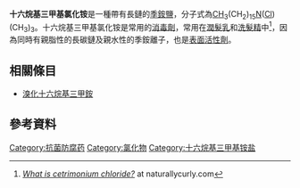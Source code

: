 {{Chembox
| verifiedrevid = 443512260
|ImageFile=cetrimonium chloride.png
|ImageSize=
|IUPACName=hexadecyl-trimethylammonium chloride
|OtherNames=十六烷基三甲基氯化铵
|Section1= {{Chembox Identifiers
|  ChemSpiderID_Ref = {{chemspidercite|correct|chemspider}}
| ChemSpiderID = 7862
| UNII_Ref = {{fdacite|correct|FDA}}
| UNII = UC9PE95IBP
| InChI = 1/C19H42N.ClH/c1-5-6-7-8-9-10-11-12-13-14-15-16-17-18-19-20(2,3)4;/h5-19H2,1-4H3;1H/q+1;/p-1
| InChIKey = WOWHHFRSBJGXCM-REWHXWOFAY
| StdInChI_Ref = {{stdinchicite|correct|chemspider}}
| StdInChI = 1S/C19H42N.ClH/c1-5-6-7-8-9-10-11-12-13-14-15-16-17-18-19-20(2,3)4;/h5-19H2,1-4H3;1H/q+1;/p-1
| StdInChIKey_Ref = {{stdinchicite|correct|chemspider}}
| StdInChIKey = WOWHHFRSBJGXCM-UHFFFAOYSA-M
| CASNo_Ref = {{cascite|correct|CAS}}
| CASNo=112-02-7
|  PubChem=8154
| ATCCode_prefix = D08
| ATCCode_suffix = AJ02
| ATC_Supplemental =  {{ATC|R02|AA17}}
|  ChEBI_Ref = {{ebicite|correct|EBI}}
| ChEBI = 53581
| SMILES=CCCCCCCCCCCCCCCC[N+](C)(C)C.[Cl-]
  }}
|Section2= {{Chembox Properties
|  Formula=C<sub>19</sub>H<sub>42</sub>ClN
|  MolarMass=320.00 g/mol
|  Appearance=
|  Density=
|  MeltingPt=
|  BoilingPt=
|  Solubility=
  }}
|Section3= {{Chembox Hazards
|  MainHazards=
|  FlashPt=
|  Autoignition=
  }}
}}
{{medical}}
'''十六烷基三甲基氯化铵'''是一種帶有長鏈的[[季銨鹽|季銨鹽]]，分子式為[[碳|C]][[氫|H]]<sub>3</sub>(CH<sub>2</sub>)<sub>15</sub>[[氮|N]]([[氯|Cl]])(CH<sub>3</sub>)<sub>3</sub>。十六烷基三甲基氯化铵是常用的[[消毒劑|消毒劑]]，常用在[[潤髮乳|潤髮乳]]和[[洗髮精|洗髮精]]中<ref>[http://www.naturallycurly.com/curlreading/curly-q-a/curlchemist-what-is-cetrimonium-chloride ''What is cetrimonium chloride?''] {{Wayback|url=http://www.naturallycurly.com/curlreading/curly-q-a/curlchemist-what-is-cetrimonium-chloride |date=20120304041725 }} at naturallycurly.com</ref>，因為同時有親脂性的長碳鏈及親水性的季銨離子，也是[[表面活性劑|表面活性劑]]。

==相關條目==
*[[溴化十六烷基三甲銨|溴化十六烷基三甲銨]]

==參考資料==
{{reflist}}

{{Throat preparations}}
{{Pharm-stub}}

[[Category:抗菌防腐药|Category:抗菌防腐药]]
[[Category:氯化物|Category:氯化物]]
[[Category:十六烷基三甲基铵盐|Category:十六烷基三甲基铵盐]]